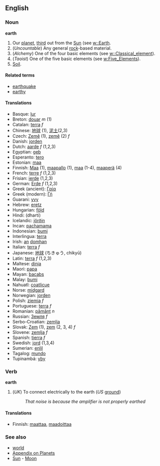 ==English==
===Noun===
'''earth'''

#Our [[planet]], [[third]] out from the [[Sun]] (see [[w::Earth]].
#(''Uncountable'') Any general [[rock]]-based material.
#(''Alchemy'') One of the four basic elements (see [[w::Classical_element]]).
#(''Taoist'') One of the five basic elements (see [[w:Five_Elements]]).
#[[Soil]].

====Related terms====
*[[earthquake]]
*[[earthy]]

====Translations====
*Basque: [[lur]]
*Breton: [[douar]] ''m'' (1)
*Catalan: [[terra]] ''f''
*Chinese: [[地球]] (1), [[泥土]](2,3)
*Czech: [[Země]] (1), [[země]]  (2) ''f''
*Danish: [[jorden]]
*Dutch: [[aarde]] ''f'' (1,2,3)
*Egyptian: [[geb]]
*Esperanto: [[tero]]
*Estonian: [[maa]]
*Finnish: [[Maa]] (1), [[maapallo]] (1), [[maa]] (1-4), [[maaperä]] (4)
*French: [[terre]] ''f'' (1,2,3)
*Frisian: [[ierde]] (1,2,3)
*German: [[Erde]] ''f'' (1,2,3)
*Greek (ancient): [[Γαία]]
*Greek (modern): [[Γή]]
*Guarani: [[yvy]]
*Hebrew: [[eretz]]
*Hungarian: [[föld]]
*Hindi: (dharti)
*Icelandic: [[jörðin]]
*Incan: [[pachamama]]
*Indonesian: [[bumi]]
*Interlingua: [[terra]]
*Irish: [[an]] [[domhan]]
*Italian: [[terra]] ''f''
*Japanese: [[地球]] (ちきゅう, chikyū)
*Latin: [[terra]] ''f'' (1,2,3)
*Maltese: [[dinja]]
*Maori: [[papa]]
*Mayan: [[bacabs]]
*Malay: [[bumi]]
*Nahuatl: [[coatlicue]]
*Norse: [[midgard]]
*Norwegian: [[jorden]]
*Polish: [[ziemia]] ''f''
*Portuguese: [[terra]] ''f''
*Romanian: [[pământ]] ''n''
*Russian: [[Земля]] ''f''
*Serbo-Croatian: [[zemlja]]
*Slovak: [[Zem]] (1), [[zem]] (2, 3, 4) ''f''
*Slovene: [[zemlja]] ''f''
*Spanish: [[tierra]] ''f''
*Swedish: [[jord]] (1,3,4)
*Sumerian: [[enlil]]
*Tagalog: [[mundo]]
*Tupinambá: [[yby]]

===Verb=== <!-- Please confirm, but I distinctly recall hearing it -->
'''earth'''
# (''UK'') To connect electrically to the earth (''US'' [[ground]])
#: ''That noise is because the amplifier is not properly earthed''

====Translations====
*Finnish: [[maattaa]], [[maadoittaa]]

===See also===
*[[world]]
*[[Wiktionary_Appendix:Planets|Appendix on Planets]]
*[[Sun]] - [[Moon]]